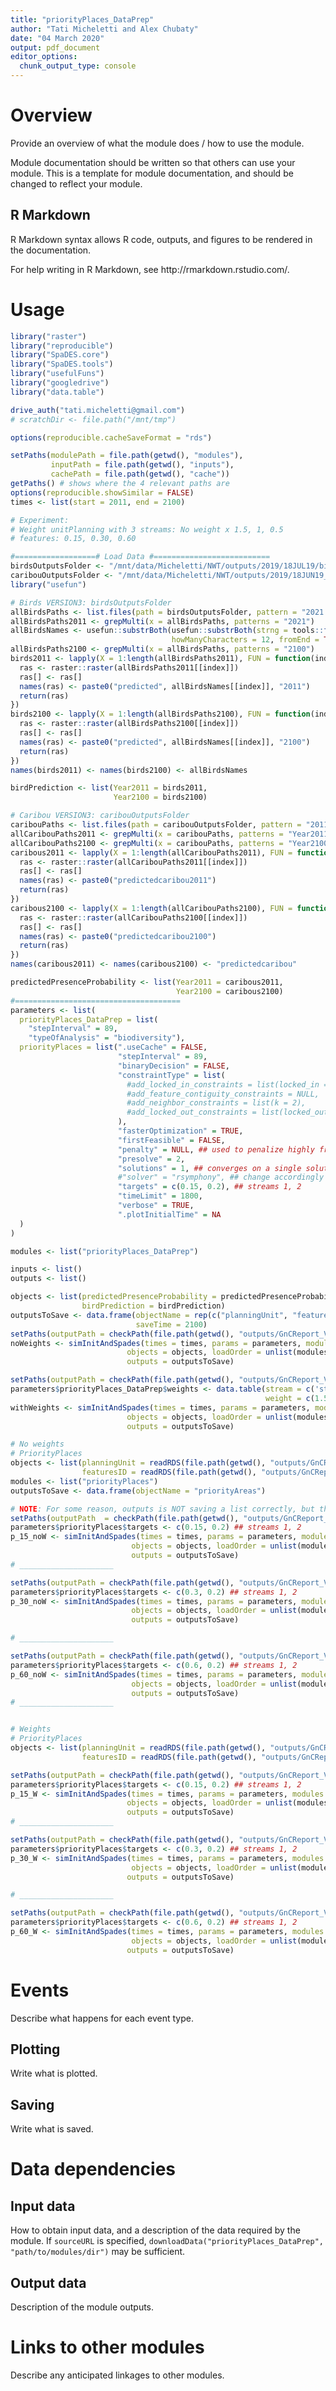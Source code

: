 ```yaml
---
title: "priorityPlaces_DataPrep"
author: "Tati Micheletti and Alex Chubaty"
date: "04 March 2020"
output: pdf_document
editor_options: 
  chunk_output_type: console
---
```


# Overview

Provide an overview of what the module does / how to use the module.

Module documentation should be written so that others can use your module.
This is a template for module documentation, and should be changed to reflect your module.

## R Markdown

R Markdown syntax allows R code, outputs, and figures to be rendered in the documentation.

For help writing in R Markdown, see http://rmarkdown.rstudio.com/.

# Usage

```r
library("raster")
library("reproducible")
library("SpaDES.core")
library("SpaDES.tools")
library("usefulFuns")
library("googledrive")
library("data.table")

drive_auth("tati.micheletti@gmail.com")
# scratchDir <- file.path("/mnt/tmp")

options(reproducible.cacheSaveFormat = "rds")

setPaths(modulePath = file.path(getwd(), "modules"),
         inputPath = file.path(getwd(), "inputs"),
         cachePath = file.path(getwd(), "cache"))
getPaths() # shows where the 4 relevant paths are
options(reproducible.showSimilar = FALSE)
times <- list(start = 2011, end = 2100)

# Experiment:
# Weight unitPlanning with 3 streams: No weight x 1.5, 1, 0.5
# features: 0.15, 0.30, 0.60

#==================# Load Data #==========================
birdsOutputsFolder <- "/mnt/data/Micheletti/NWT/outputs/2019/18JUL19/birdPredictionsV3" # 2011 and 2100 (convert 2021 into 2011)
caribouOutputsFolder <- "/mnt/data/Micheletti/NWT/outputs/2019/18JUN19_CS_SCFM/caribouRSF" #  2011 and 2100
library("usefun")

# Birds VERSION3: birdsOutputsFolder
allBirdsPaths <- list.files(path = birdsOutputsFolder, pattern = "2021.tif|2100.tif", full.names = TRUE)
allBirdsPaths2011 <- grepMulti(x = allBirdsPaths, patterns = "2021")
allBirdsNames <- usefun::substrBoth(usefun::substrBoth(strng = tools::file_path_sans_ext(allBirdsPaths2011), 
                                    howManyCharacters = 12, fromEnd = TRUE), howManyCharacters = 4, fromEnd = FALSE) 
allBirdsPaths2100 <- grepMulti(x = allBirdsPaths, patterns = "2100")
birds2011 <- lapply(X = 1:length(allBirdsPaths2011), FUN = function(index){
  ras <- raster::raster(allBirdsPaths2011[[index]])
  ras[] <- ras[]
  names(ras) <- paste0("predicted", allBirdsNames[[index]], "2011")
  return(ras)
})
birds2100 <- lapply(X = 1:length(allBirdsPaths2100), FUN = function(index){
  ras <- raster::raster(allBirdsPaths2100[[index]])
  ras[] <- ras[]
  names(ras) <- paste0("predicted", allBirdsNames[[index]], "2100")
  return(ras)
})
names(birds2011) <- names(birds2100) <- allBirdsNames

birdPrediction <- list(Year2011 = birds2011,
                       Year2100 = birds2100)

# Caribou VERSION3: caribouOutputsFolder
caribouPaths <- list.files(path = caribouOutputsFolder, pattern = "2011.tif|2100.tif", full.names = TRUE)
allCaribouPaths2011 <- grepMulti(x = caribouPaths, patterns = "Year2011.tif")[1]
allCaribouPaths2100 <- grepMulti(x = caribouPaths, patterns = "Year2100.tif")[1]
caribous2011 <- lapply(X = 1:length(allCaribouPaths2011), FUN = function(index){
  ras <- raster::raster(allCaribouPaths2011[[index]])
  ras[] <- ras[]
  names(ras) <- paste0("predictedcaribou2011")
  return(ras)
})
caribous2100 <- lapply(X = 1:length(allCaribouPaths2100), FUN = function(index){
  ras <- raster::raster(allCaribouPaths2100[[index]])
  ras[] <- ras[]
  names(ras) <- paste0("predictedcaribou2100")
  return(ras)
})
names(caribous2011) <- names(caribous2100) <- "predictedcaribou"

predictedPresenceProbability <- list(Year2011 = caribous2011,
                                     Year2100 = caribous2100)
#=====================================
parameters <- list(
  priorityPlaces_DataPrep = list(
    "stepInterval" = 89,
    "typeOfAnalysis" = "biodiversity"),
  priorityPlaces = list(".useCache" = FALSE,
                        "stepInterval" = 89,
                        "binaryDecision" = FALSE,
                        "constraintType" = list(
                          #add_locked_in_constraints = list(locked_in = c(50, 53, 52, 51)),
                          #add_feature_contiguity_constraints = NULL,
                          #add_neighbor_constraints = list(k = 2),
                          #add_locked_out_constraints = list(locked_out = c(3, 4, 13, 14))
                        ),
                        "fasterOptimization" = TRUE,
                        "firstFeasible" = FALSE,
                        "penalty" = NULL, ## used to penalize highly fragmented solutions
                        "presolve" = 2,
                        "solutions" = 1, ## converges on a single solution already
                        #"solver" = "rsymphony", ## change accordingly
                        "targets" = c(0.15, 0.2), ## streams 1, 2
                        "timeLimit" = 1800,
                        "verbose" = TRUE,
                        ".plotInitialTime" = NA
  )
)

modules <- list("priorityPlaces_DataPrep")

inputs <- list()
outputs <- list()

objects <- list(predictedPresenceProbability = predictedPresenceProbability,
                birdPrediction = birdPrediction)
outputsToSave <- data.frame(objectName = rep(c("planningUnit", "featuresID")),
                            saveTime = 2100)
setPaths(outputPath = checkPath(file.path(getwd(), "outputs/GnCReport_VERSION3/noWeights"), create = TRUE))
noWeights <- simInitAndSpades(times = times, params = parameters, modules = modules,
                          objects = objects, loadOrder = unlist(modules),
                          outputs = outputsToSave)

setPaths(outputPath = checkPath(file.path(getwd(), "outputs/GnCReport_VERSION3/weights15105"), create = TRUE))
parameters$priorityPlaces_DataPrep$weights <- data.table(stream = c('stream3', 'stream4', 'stream5'),
                                                         weight = c(1.5, 1, 0.5)) ## streams 3, 4, 5
withWeights <- simInitAndSpades(times = times, params = parameters, modules = modules,
                          objects = objects, loadOrder = unlist(modules),
                          outputs = outputsToSave)

# No weights
# PriorityPlaces
objects <- list(planningUnit = readRDS(file.path(getwd(), "outputs/GnCReport_VERSION3/noWeights/planningUnit_year2100.rds")),
                featuresID = readRDS(file.path(getwd(), "outputs/GnCReport_VERSION3/noWeights/featuresID_year2100.rds")))
modules <- list("priorityPlaces")
outputsToSave <- data.frame(objectName = "priorityAreas")

# NOTE: For some reason, outputs is NOT saving a list correctly, but the simulation has it correct....
setPaths(outputPath  = checkPath(file.path(getwd(), "outputs/GnCReport_VERSION3/noWeights/target15_noWeight"), create = TRUE))
parameters$priorityPlaces$targets <- c(0.15, 0.2) ## streams 1, 2
p_15_noW <- simInitAndSpades(times = times, params = parameters, modules = modules, 
                           objects = objects, loadOrder = unlist(modules), 
                           outputs = outputsToSave)
# _____________________

setPaths(outputPath = checkPath(file.path(getwd(), "outputs/GnCReport_VERSION3/noWeights/target30_noWeight"), create = TRUE))
parameters$priorityPlaces$targets <- c(0.3, 0.2) ## streams 1, 2
p_30_noW <- simInitAndSpades(times = times, params = parameters, modules = modules, 
                           objects = objects, loadOrder = unlist(modules),
                           outputs = outputsToSave)

# _____________________

setPaths(outputPath = checkPath(file.path(getwd(), "outputs/GnCReport_VERSION3/noWeights/target60_noWeight"), create = TRUE))
parameters$priorityPlaces$targets <- c(0.6, 0.2) ## streams 1, 2
p_60_noW <- simInitAndSpades(times = times, params = parameters, modules = modules, 
                           objects = objects, loadOrder = unlist(modules),
                           outputs = outputsToSave)
# _____________________


# Weights
# PriorityPlaces
objects <- list(planningUnit = readRDS(file.path(getwd(), "outputs/GnCReport_VERSION3/weights15105/planningUnit_year2100.rds")),
                featuresID = readRDS(file.path(getwd(), "outputs/GnCReport_VERSION3/weights15105/featuresID_year2100.rds")))

setPaths(outputPath = checkPath(file.path(getwd(), "outputs/GnCReport_VERSION3/weights15105/target15_weights15105"), create = TRUE))
parameters$priorityPlaces$targets <- c(0.15, 0.2) ## streams 1, 2
p_15_W <- simInitAndSpades(times = times, params = parameters, modules = modules,
                          objects = objects, loadOrder = unlist(modules),
                          outputs = outputsToSave)
# _____________________

setPaths(outputPath = checkPath(file.path(getwd(), "outputs/GnCReport_VERSION3/weights15105/target30_weights15105"), create = TRUE))
parameters$priorityPlaces$targets <- c(0.3, 0.2) ## streams 1, 2
p_30_W <- simInitAndSpades(times = times, params = parameters, modules = modules, 
                           objects = objects, loadOrder = unlist(modules),
                          outputs = outputsToSave)

# _____________________

setPaths(outputPath = checkPath(file.path(getwd(), "outputs/GnCReport_VERSION3/weights15105/target60_weights15105"), create = TRUE))
parameters$priorityPlaces$targets <- c(0.6, 0.2) ## streams 1, 2
p_60_W <- simInitAndSpades(times = times, params = parameters, modules = modules, 
                           objects = objects, loadOrder = unlist(modules),
                          outputs = outputsToSave)

```

# Events

Describe what happens for each event type.

## Plotting

Write what is plotted.

## Saving

Write what is saved.

# Data dependencies

## Input data

How to obtain input data, and a description of the data required by the module.
If `sourceURL` is specified, `downloadData("priorityPlaces_DataPrep", "path/to/modules/dir")` may be sufficient.

## Output data

Description of the module outputs.

# Links to other modules

Describe any anticipated linkages to other modules.
